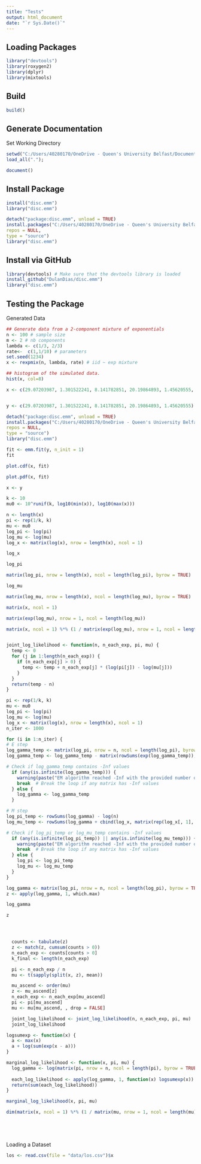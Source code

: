 ```yaml
---
title: "Tests"
output: html_document
date: "`r Sys.Date()`"
---
```


## Loading Packages

```r
library("devtools")
library(roxygen2)
library(dplyr)
library(mixtools)
```

## Build

```r
build()
```

## Generate Documentation

Set Working Directory
```r
setwd("C:/Users/40280170/OneDrive - Queen's University Belfast/Documents/R/disc.emm")
load_all(".");
```

```r
document()
```

## Install Package

```r
install("disc.emm")
library("disc.emm")
```

```r
detach("package:disc.emm", unload = TRUE)
install.packages("C:/Users/40280170/OneDrive - Queen's University Belfast/Documents/R/disc.emm", 
repos = NULL, 
type = "source")
library("disc.emm")
```

## Install via GitHub
```r
library(devtools) # Make sure that the devtools library is loaded
install_github("DulanDias/disc.emm")
library("disc.emm")
```

## Testing the Package

Generated Data
```r
## Generate data from a 2-component mixture of exponentials
n <- 100 # sample size
m <- 2 # nb components
lambda <- c(1/3, 2/3)
rate<-  c(1,1/10) # parameters
set.seed(1234)
x <- rexpmix(n, lambda, rate) # iid ~ exp mixture

## histogram of the simulated data.
hist(x, col=8)
```
```r
x <- c(29.07203987, 1.301522241, 8.141782851, 20.19864893, 1.45620555, 9.95874878, 16.26790117, 14.25991477, 7.199322262, 26.91746199, 0.084437639, 1.934963489, 25.95335195, 0.174358194, 0.065103415, 0.913876996, 14.05761545, 13.85335156, 3.242489369, 1.954865674, 2.634856319, 3.48479622, 9.906912902, 9.405917668, 4.83200381, 0.131933635, 1.584532341, 2.393970592, 0.162654792, 2.037950917, 2.603456489, 7.520541119, 2.745965193, 7.435501358, 9.94260394, 0.51457807, 1.685430347, 4.176788135, 0.93129363, 0.773646365, 9.052343713, 9.321655018, 22.96774713, 0.153925968, 2.648848975, 9.335238412, 0.485138732, 2.778226272, 0.889098421, 0.643702357, 6.694053249, 4.654644411, 0.366230813, 9.631224665, 5.357109383, 0.52616985, 4.646037687, 0.923810143, 13.09840186, 2.021513924, 0.128270853, 5.161227924, 1.335625625, 4.427084715, 9.858844975, 2.777136661, 7.257337737, 10.3252612, 14.5469171, 9.268440005, 5.941058081, 0.133917791, 24.72533675, 1.599241894, 8.625544342, 18.63954218, 10.91230579, 3.686885115, 1.932475222, 0.748693075, 0.811318016, 21.2109345, 1.261626929, 7.425699094, 62.25731, 0.179033087, 0.401023296, 6.892694696, 36.51790309, 2.149245248, 34.8721618, 3.355345383, 4.952475722, 11.22097836, 5.179163921, 11.96972551, 5.989254178, 41.10072901, 0.127171003, 0.642457293)


y <- c(29.07203987, 1.301522241, 8.141782851, 20.19864893, 1.45620555)

```

```r
detach("package:disc.emm", unload = TRUE)
install.packages("C:/Users/40280170/OneDrive - Queen's University Belfast/Documents/R/disc.emm", 
repos = NULL, 
type = "source")
library("disc.emm")
```

```r
fit <- emm.fit(y, n_init = 1)
fit
```

```r
plot.cdf(x, fit)
```

```r
plot.pdf(x, fit)
```

```r
x <- y

k <- 10
mu0 <- 10^runif(k, log10(min(x)), log10(max(x)))

n <- length(x)
pi <- rep(1/k, k)
mu <- mu0
log_pi <- log(pi)
log_mu <- log(mu)
log_x <- matrix(log(x), nrow = length(x), ncol = 1)
```

```r
log_x
```

```r
log_pi
```
```r
matrix(log_pi, nrow = length(x), ncol = length(log_pi), byrow = TRUE)
```


```r
log_mu
```


```r
matrix(log_mu, nrow = length(x), ncol = length(log_mu), byrow = TRUE)
```
```r
matrix(x, ncol = 1)
```


```r
matrix(exp(log_mu), nrow = 1, ncol = length(log_mu))
```

```r
matrix(x, ncol = 1) %*% (1 / matrix(exp(log_mu), nrow = 1, ncol = length(log_mu)))
```

```r

```

```r
joint_log_likelihood <- function(n, n_each_exp, pi, mu) {
  temp <- 0
  for (j in 1:length(n_each_exp)) {
    if (n_each_exp[j] > 0) {
      temp <- temp + n_each_exp[j] * (log(pi[j]) - log(mu[j]))
    }
  }
  return(temp - n)
}

```

```r
pi <- rep(1/k, k)
mu <- mu0
log_pi <- log(pi)
log_mu <- log(mu)
log_x <- matrix(log(x), nrow = length(x), ncol = 1)
n_iter <- 1000

for (i in 1:n_iter) {
# E step
log_gamma_temp <- matrix(log_pi, nrow = n, ncol = length(log_pi), byrow = TRUE) - matrix(log_mu, nrow = n, ncol = length(log_mu), byrow = TRUE) - matrix(x, ncol = 1) %*% (1 / matrix(exp(log_mu), nrow = 1, ncol = length(log_mu)))
log_gamma_temp <- log_gamma_temp - matrix(rowSums(exp(log_gamma_temp)), nrow = length(rowSums(exp(log_gamma_temp))), ncol = ncol(log_gamma_temp))

# Check if log_gamma_temp contains -Inf values
  if (any(is.infinite(log_gamma_temp))) {
    warning(paste("EM algorithm reached -Inf with the provided number of iterations. Completed ", i, " out of ", n_iter, " iterations only.\n"))
    break  # Break the loop if any matrix has -Inf values
  } else {
    log_gamma <- log_gamma_temp
  }

# M step
log_pi_temp <- rowSums(log_gamma) - log(n)
log_mu_temp <- rowSums(log_gamma + cbind(log_x, matrix(rep(log_x[, 1], ncol(log_gamma) - 1), nrow = nrow(log_x)))) - rowSums(log_gamma)

# Check if log_pi_temp or log_mu_temp contains -Inf values
  if (any(is.infinite(log_pi_temp)) || any(is.infinite(log_mu_temp))) {
    warning(paste("EM algorithm reached -Inf with the provided number of iterations. Completed ", i, " out of ", n_iter, " iterations only.\n"))
    break  # Break the loop if any matrix has -Inf values
  } else {
    log_pi <- log_pi_temp
    log_mu <- log_mu_temp
  }
}

log_gamma <- matrix(log_pi, nrow = n, ncol = length(log_pi), byrow = TRUE) - matrix(log_mu, nrow = n, ncol = length(log_mu), byrow = TRUE) - matrix(x, ncol = 1) %*% (1 / matrix(exp(log_mu), nrow = 1, ncol = length(log_mu)))
z <- apply(log_gamma, 1, which.max)
```

```r
log_gamma
```

```r
z
```

```r

```

```r

```

```r

```

```r
  counts <- tabulate(z)
  z <- match(z, cumsum(counts > 0))
  n_each_exp <- counts[counts > 0]
  k_final <- length(n_each_exp)

  pi <- n_each_exp / n
  mu <- t(sapply(split(x, z), mean))

  mu_ascend <- order(mu)
  z <- mu_ascend[z]
  n_each_exp <- n_each_exp[mu_ascend]
  pi <- pi[mu_ascend]
  mu <- mu[mu_ascend, , drop = FALSE]

  joint_log_likelihood <- joint_log_likelihood(n, n_each_exp, pi, mu)
  joint_log_likelihood
```

```r
logsumexp <- function(x) {
  a <- max(x)
  a + log(sum(exp(x - a)))
}

marginal_log_likelihood <- function(x, pi, mu) {
  log_gamma <- log(matrix(pi, nrow = n, ncol = length(pi), byrow = TRUE)) - log(matrix(mu, nrow = n, ncol = length(mu), byrow = TRUE)) - matrix(x, ncol = 1) %*% (1 / matrix(mu, nrow = 1, ncol = length(mu)))
  
  each_log_likelihood <- apply(log_gamma, 1, function(x) logsumexp(x))
  return(sum(each_log_likelihood))
}

marginal_log_likelihood(x, pi, mu)
```

```r
dim(matrix(x, ncol = 1) %*% (1 / matrix(mu, nrow = 1, ncol = length(mu))))
```

```r

```

```r

```

```r

```

```r

```

Loading a Dataset
```r
los <- read.csv(file = "data/los.csv")$x
```

```r

```

```r

```

```r

```

```r

```

```r

```

```r

```

```r

```


